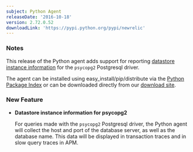 ```yaml
---
subject: Python Agent
releaseDate: '2016-10-18'
version: 2.72.0.52
downloadLink: 'https://pypi.python.org/pypi/newrelic'
---
```


### Notes

This release of the Python agent adds support for reporting [datastore instance information](https://docs.newrelic.com/docs/apm/applications-menu/features/analyze-database-instance-level-performance-issues) for the `psycopg2` Postgresql driver.

The agent can be installed using easy_install/pip/distribute via the [Python Package Index](https://pypi.python.org/pypi/newrelic) or can be downloaded directly from our [download site](http://download.newrelic.com/python_agent/release/).

### New Feature

* **Datastore instance information for psycopg2**

  For queries made with the `psycopg2` Postgresql driver, the Python agent will collect the host and port of the database server, as well as the database name. This data will be displayed in transaction traces and in slow query traces in APM.
